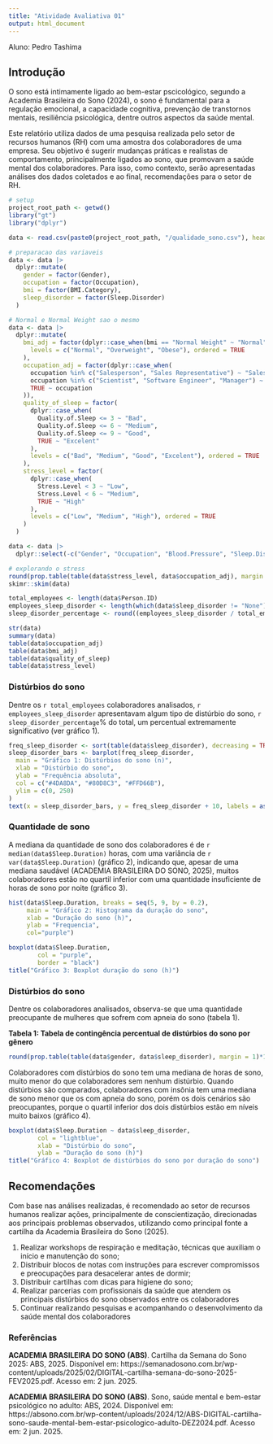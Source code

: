 ```yaml
---
title: "Atividade Avaliativa 01"
output: html_document
---
```

Aluno: Pedro Tashima

## Introdução

O sono está intimamente ligado ao bem-estar pscicológico, segundo a Academia Brasileira do Sono (2024), o sono é fundamental para a regulação emocional, a capacidade cognitiva, prevenção de transtornos mentais, resiliência psicológica, dentre outros aspectos da saúde mental.

Este relatório utiliza dados de uma pesquisa realizada pelo setor de recursos humanos (RH) com uma amostra dos colaboradores de uma empresa. Seu objetivo é sugerir mudanças práticas e realistas de comportamento, principalmente ligados ao sono, que promovam a saúde mental dos colaboradores. Para isso, como contexto, serão apresentadas análises dos dados coletados e ao final, recomendações para o setor de RH.

```r
# setup
project_root_path <- getwd()
library("gt")
library("dplyr")

data <- read.csv(paste0(project_root_path, "/qualidade_sono.csv"), header = TRUE)

# preparacao das variaveis
data <- data |>
  dplyr::mutate(
    gender = factor(Gender),
    occupation = factor(Occupation),
    bmi = factor(BMI.Category),
    sleep_disorder = factor(Sleep.Disorder)
  )

# Normal e Normal Weight sao o mesmo
data <- data |>
  dplyr::mutate(
    bmi_adj = factor(dplyr::case_when(bmi == "Normal Weight" ~ "Normal", TRUE ~ bmi),
      levels = c("Normal", "Overweight", "Obese"), ordered = TRUE
    ),
    occupation_adj = factor(dplyr::case_when(
      occupation %in% c("Salesperson", "Sales Representative") ~ "Sales",
      occupation %in% c("Scientist", "Software Engineer", "Manager") ~ "Other",
      TRUE ~ occupation
    )),
    quality_of_sleep = factor(
      dplyr::case_when(
        Quality.of.Sleep <= 3 ~ "Bad",
        Quality.of.Sleep <= 6 ~ "Medium",
        Quality.of.Sleep <= 9 ~ "Good",
        TRUE ~ "Excelent"
      ),
      levels = c("Bad", "Medium", "Good", "Excelent"), ordered = TRUE
    ),
    stress_level = factor(
      dplyr::case_when(
        Stress.Level < 3 ~ "Low",
        Stress.Level < 6 ~ "Medium",
        TRUE ~ "High"
      ),
      levels = c("Low", "Medium", "High"), ordered = TRUE
    )
  )

data <- data |>
  dplyr::select(-c("Gender", "Occupation", "Blood.Pressure", "Sleep.Disorder", "BMI.Category", "Stress.Level", "Quality.of.Sleep", "occupation", "bmi"))

# explorando o stress
round(prop.table(table(data$stress_level, data$occupation_adj), margin = 1) * 100, 0)
skimr::skim(data)

total_employees <- length(data$Person.ID)
employees_sleep_disorder <- length(which(data$sleep_disorder != "None"))
sleep_disorder_percentage <- round((employees_sleep_disorder / total_employees) * 100)

str(data)
summary(data)
table(data$occupation_adj)
table(data$bmi_adj)
table(data$quality_of_sleep)
table(data$stress_level)
```
### Distúrbios do sono
Dentre os `r total_employees` colaboradores analisados, `r employees_sleep_disorder` apresentavam algum tipo de distúrbio do sono, `r sleep_disorder_percentage`% do total, um percentual extremamente significativo (ver gráfico 1).

```R
freq_sleep_disorder <- sort(table(data$sleep_disorder), decreasing = TRUE)
sleep_disorder_bars <- barplot(freq_sleep_disorder,
  main = "Gráfico 1: Distúrbios do sono (n)",
  xlab = "Distúrbio do sono",
  ylab = "Frequência absoluta",
  col = c("#4DA8DA", "#80D8C3", "#FFD66B"),
  ylim = c(0, 250)
)
text(x = sleep_disorder_bars, y = freq_sleep_disorder + 10, labels = as.character(freq_sleep_disorder))
```

### Quantidade de sono
A mediana da quantidade de sono dos colaboradores é de `r median(data$Sleep.Duration)` horas, com uma variância de `r var(data$Sleep.Duration)` (gráfico 2), indicando que, apesar de uma mediana saudável (ACADEMIA BRASILEIRA DO SONO, 2025), muitos colaboradores estão no quartil inferior com uma quantidade insuficiente de horas de sono por noite (gráfico 3).
```R
hist(data$Sleep.Duration, breaks = seq(5, 9, by = 0.2),
     main = "Gráfico 2: Histograma da duração do sono",
     xlab = "Duração do sono (h)",
     ylab = "Frequencia",
     col="purple")

boxplot(data$Sleep.Duration,
        col = "purple",
        border = "black")
title("Gráfico 3: Boxplot duração do sono (h)")
```

### Distúrbios do sono
Dentre os colaboradores analisados, observa-se que uma quantidade preocupante de mulheres que sofrem com apneia do sono (tabela 1).

**Tabela 1:  Tabela de contingência percentual de distúrbios do sono por gênero**
```R
round(prop.table(table(data$gender, data$sleep_disorder), margin = 1)*100,0)
```

Colaboradores com distúrbios do sono tem uma mediana de horas de sono, muito menor do que colaboradores sem nenhum distúrbio. Quando distúrbios são comparados, colaboradores com insônia tem uma mediana de sono menor que os com apneia do sono, porém os dois cenários são preocupantes, porque o quartil inferior dos dois distúrbios estão em níveis muito baixos (gráfico 4).
```R
boxplot(data$Sleep.Duration ~ data$sleep_disorder,
        col = "lightblue",
        xlab = "Distúrbio do sono",
        ylab = "Duração do sono (h)")
title("Gráfico 4: Boxplot de distúrbios do sono por duração do sono")
```

## Recomendações

Com base nas análises realizadas, é recomendado ao setor de recursos humanos realizar ações, principalmente de conscientização, direcionadas aos principais problemas observados, utilizando como principal fonte a cartilha da Academia Brasileira do Sono (2025).

1. Realizar workshops de respiração e meditação, técnicas que auxiliam o início e manutenção do sono;
2. Distribuir blocos de notas com instruções para escrever compromissos e preocupações para desacelerar antes de dormir;
3. Distribuir cartilhas com dicas para higiene do sono;
4. Realizar parcerias com profissionais da saúde que atendem os principais distúrbios do sono observados entre os colaboradores
5. Continuar realizando pesquisas e acompanhando o desenvolvimento da saúde mental dos colaboradores


### Referências

**ACADEMIA BRASILEIRA DO SONO (ABS)**. Cartilha da Semana do Sono 2025: ABS, 2025. Disponível em: https://semanadosono.com.br/wp-content/uploads/2025/02/DIGITAL-cartilha-semana-do-sono-2025-FEV2025.pdf. Acesso em: 2 jun. 2025.

**ACADEMIA BRASILEIRA DO SONO (ABS)**. Sono, saúde mental e bem-estar psicológico no adulto: ABS, 2024. Disponível em: https://absono.com.br/wp-content/uploads/2024/12/ABS-DIGITAL-cartilha-sono-saude-mental-bem-estar-psicologico-adulto-DEZ2024.pdf. Acesso em: 2 jun. 2025.